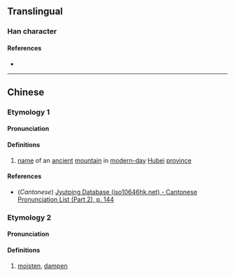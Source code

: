 {{character info/new}}
==Translingual==

===Han character===
{{Han char|rn=85|rad=水|as=12|sn=15|four=37164|canj=ESJA|ids=⿰氵屠}}

====References====
* {{Han ref|kx=0650.280|dkj=18286|dj=1061.090|hdz=31749.070|uh=6F73|ud=28531|bh=E2A2|bd=58018}}

----

==Chinese==
{{zh-forms}}

===Etymology 1===
====Pronunciation====
{{zh-pron
|m=tú
|c=tou4
|mc=
|oc=
|ma=
|cat=pn
}}

====Definitions====
{{zh-hanzi}}

# [[name]] of an [[ancient]] [[mountain]] in [[modern-day]] [[Hubei]] [[province]]

====References====
* (''Cantonese'') [http://www.iso10646hk.net/jp/document/download.jsp Jyutping Database (iso10646hk.net) - Cantonese Pronunciation List (Part 2), p. 144]

===Etymology 2===
====Pronunciation====
{{zh-pron
|m=zhā
|c=
|ma=
|cat=v
}}

====Definitions====
{{zh-hanzi}}

# [[moisten]], [[dampen]]